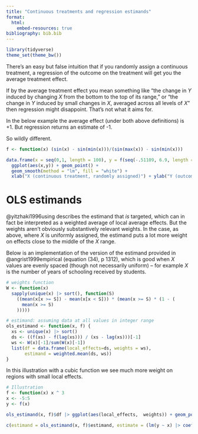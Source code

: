 ```yaml
---
title: "Continuous treatments and regression estimands"
format: 
  html:
    embed-resources: true
bibliography: bib.bib
---
```


```r
library(tidyverse)
theme_set(theme_bw())
```

There's an easy but false intuition that if you randomly assign a continuous treatment, a regression of the outcome on the treatment will get you the average treatment effect. 

If by the average treatment effect you mean something like "the change in $Y$ induced by changing $X$ from the bottom to the top of its range," or "the  change in $Y$ induced by small changes in $X$, averaged across all levels of $X$" then regression might disappoint. That's not what it aims for.

In the below example the average effect (under both above definitions) is +1. But regression returns an estimate of -1. 

So wildly different.

```r

f <- function(x) (sin(x) - sin(min(x)))/(sin(max(x)) - sin(min(x)))

data.frame(x = seq(0,1, length = 100), y = f(seq(-.51109, 6.9, length = 100)))|>
  ggplot(aes(x,y)) + geom_point() + 
  geom_smooth(method = "lm", fill = "white") + 
  xlab("X (continuous treatment, randomly assigned)") + ylab("Y (outcome | X)")
```




# OLS estimands

@yitzhaki1996using describes the estimand that *is* targeted, which can in fact be interpreted as a weighted average of local average  effects. But the weights aren't obviously substantively relevant weights. In the case, as above, where $X$ is uniformly assigned, the estimand puts a lot more weight on effects close to the middle of the $X$ range.

Below is an implementation of the version of the estimand provided in @angrist1999empirical   (equation (34), p 1312), which is good when $X$ values are evenly spaced (though not necessarily uniform) -- for example $X$ is the number of years of schooling received by students. 
 
```r
# weights function
W <- function(x)
  sapply(unique(x) |> sort(), function(S)
    ((mean(x[x >= S]) - mean(x[x < S])) * (mean(x >= S) * (1 - (
      mean(x >= S)
    )))))

# estimand: assuming data at all values in integer range
ols_estimand <- function(x, f) {
  xs <- unique(x) |> sort()
  ds <- ((f(xs) - f(lag(xs))) / (xs - lag(xs)))[-1]
  ws <- W(x)[-1]/sum(W(x)[-1])
  list(df = data.frame(local_effects=ds, weights = ws), 
       estimand = weighted.mean(ds, ws))
}

```

In this illustration with a cubic function we see much more weight on regions with small local effects.

```r
# Illustration
f <- function(x) x ^ 3
x <- -5:5
y <- f(x)

ols_estimand(x, f)$df |> ggplot(aes(local_effects,  weights)) + geom_point()
```

```r
c(estimand = ols_estimand(x, f)$estimand, estimate = (lm(y ~ x) |> coef())[2])

```